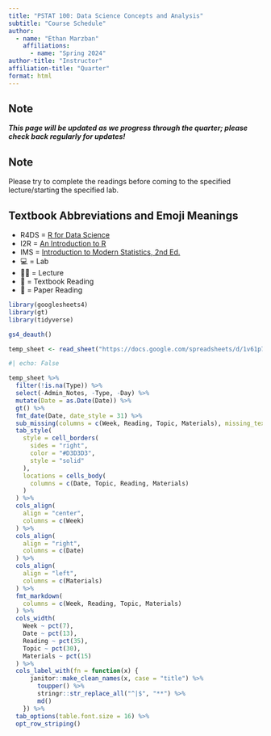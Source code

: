 ```yaml
---
title: "PSTAT 100: Data Science Concepts and Analysis"
subtitle: "Course Schedule"
author:
  - name: "Ethan Marzban"
    affiliations:
      - name: "Spring 2024"
author-title: "Instructor"
affiliation-title: "Quarter"
format: html
---
```


:::{.callout-warning}
## **Note**

_**This page will be updated as we progress through the quarter; please check back regularly for updates!**_
:::


:::{.callout-tip}
## **Note**

Please try to complete the readings before coming to the specified lecture/starting the specified lab.
:::

:::{.callout-note}
## **Textbook Abbreviations and Emoji Meanings**
-   R4DS = [R for Data Science](https://r4ds.hadley.nz/)
-   I2R = [An Introduction to R](https://intro2r.com/)
-   IMS = [Introduction to Modern Statistics, 2nd Ed.](https://openintro-ims2.netlify.app/)
-   💻 = Lab
-   🧑‍🏫 = Lecture
-   📖 = Textbook Reading
-   📄 = Paper Reading
:::

```r
library(googlesheets4)
library(gt)
library(tidyverse)

gs4_deauth()

temp_sheet <- read_sheet("https://docs.google.com/spreadsheets/d/1v61p7nR9_P2yA6ERZi14EHFZcny8ulj0BvRPaccvkYQ/edit?usp=sharing")
```

```r
#| echo: False

temp_sheet %>%
  filter(!is.na(Type)) %>%
  select(-Admin_Notes, -Type, -Day) %>%
  mutate(Date = as.Date(Date)) %>%
  gt() %>%
  fmt_date(Date, date_style = 31) %>%
  sub_missing(columns = c(Week, Reading, Topic, Materials), missing_text = "") %>%
  tab_style(
    style = cell_borders(
      sides = "right",
      color = "#D3D3D3",
      style = "solid"
    ),
    locations = cells_body(
      columns = c(Date, Topic, Reading, Materials)
    )
  ) %>%
  cols_align(
    align = "center", 
    columns = c(Week)
  ) %>%
  cols_align(
    align = "right", 
    columns = c(Date)
  ) %>%
  cols_align(
    align = "left", 
    columns = c(Materials)
  ) %>%
  fmt_markdown(
    columns = c(Week, Reading, Topic, Materials)
  ) %>%
  cols_width(
    Week ~ pct(7),
    Date ~ pct(13), 
    Reading ~ pct(35),
    Topic ~ pct(30),
    Materials ~ pct(15)
  ) %>%
  cols_label_with(fn = function(x) {
      janitor::make_clean_names(x, case = "title") %>%
        toupper() %>%
        stringr::str_replace_all("^|$", "**") %>%
        md()
    }) %>%
  tab_options(table.font.size = 16) %>%
  opt_row_striping()
```